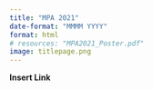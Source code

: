 ```yaml
---
title: "MPA 2021"
date-format: "MMMM YYYY"
format: html
# resources: "MPA2021_Poster.pdf"
image: titlepage.png
---
```


**Insert Link**